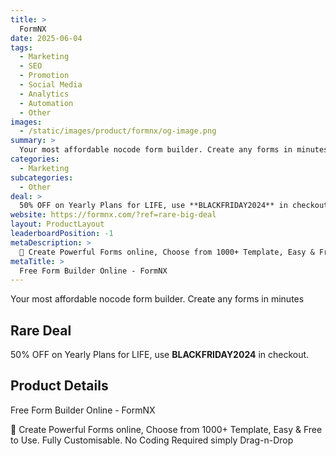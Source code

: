 ```yaml
---
title: >
  FormNX
date: 2025-06-04
tags:
  - Marketing
  - SEO
  - Promotion
  - Social Media
  - Analytics
  - Automation
  - Other
images:
  - /static/images/product/formnx/og-image.png
summary: >
  Your most affordable nocode form builder. Create any forms in minutes
categories:
  - Marketing
subcategories:
  - Other
deal: >
  50% OFF on Yearly Plans for LIFE, use **BLACKFRIDAY2024** in checkout.
website: https://formnx.com/?ref=rare-big-deal
layout: ProductLayout
leaderboardPosition: -1
metaDescription: >
  🚀 Create Powerful Forms online, Choose from 1000+ Template, Easy & Free to Use. Fully Customisable. No Coding Required simply Drag-n-Drop
metaTitle: >
  Free Form Builder Online - FormNX
---
```

Your most affordable nocode form builder. Create any forms in minutes

## Rare Deal

50% OFF on Yearly Plans for LIFE, use **BLACKFRIDAY2024** in checkout.

## Product Details

Free Form Builder Online - FormNX

🚀 Create Powerful Forms online, Choose from 1000+ Template, Easy & Free to Use. Fully Customisable. No Coding Required simply Drag-n-Drop
